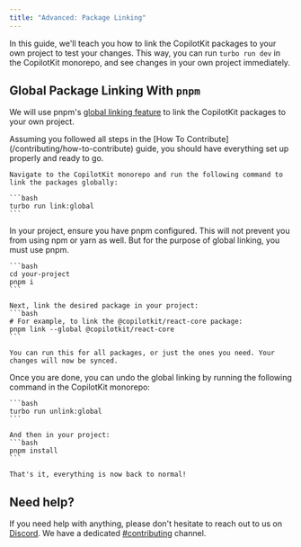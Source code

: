 ```yaml
---
title: "Advanced: Package Linking"
---
```


In this guide, we'll teach you how to link the CopilotKit packages to your own project to test your changes. This way, you can run `turbo run dev` in the CopilotKit monorepo, and see changes in your own project immediately.

## Global Package Linking With `pnpm`

We will use pnpm's [global linking feature](https://pnpm.io/cli/link#pnpm-link---global) to link the CopilotKit packages to your own project.

<Steps>
  <Step title="In the CopilotKit Monorepo">
    Assuming you followed all steps in the [How To Contribute](/contributing/how-to-contribute) guide, you should have everything set up properly and ready to go.

    Navigate to the CopilotKit monorepo and run the following command to link the packages globally:

    ```bash
    turbo run link:global
    ```
  </Step>

  <Step title="In Your Project">
    In your project, ensure you have pnpm configured. This will not prevent you from using npm or yarn as well. But for the purpose of global linking, you must use pnpm.

    ```bash
    cd your-project
    pnpm i
    ```

    Next, link the desired package in your project:
    ```bash
    # For example, to link the @copilotkit/react-core package:
    pnpm link --global @copilotkit/react-core
    ```

    You can run this for all packages, or just the ones you need. Your changes will now be synced.
  </Step>

  <Step title="Unlinking">
    Once you are done, you can undo the global linking by running the following command in the CopilotKit monorepo:

    ```bash
    turbo run unlink:global
    ```

    And then in your project:
    ```bash
    pnpm install
    ```

    That's it, everything is now back to normal!
  </Step>
</Steps>

## Need help?

If you need help with anything, please don't hesitate to reach out to us on [Discord](https://discord.gg/6dffbvGU3D). We have a dedicated [#contributing](https://discord.com/channels/1122926057641742418/1183863183149117561) channel.
